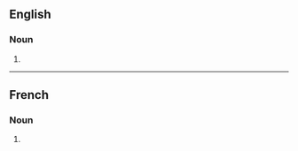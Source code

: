 ==English==

===Noun===
{{head|en|noun form}}

# {{plural of|en|extravagance}}

----

==French==

===Noun===
{{head|fr|noun form|g=f}}

# {{plural of|fr|extravagance}}